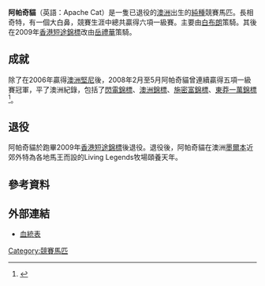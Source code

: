 {{infobox racehorse
| name =  阿帕奇貓<br>Apache Cat
| image = 
| caption = 
| sire = Lion Cavern
| grandsire =
| dam = Tennesssee Blaze
| damsire = Centasia
| sex = [[閹馬|閹]]
| foaled = 2002
| country = {{AUS}}
| colour = 栗
| breeder =  
| owner = 
| trainer = [[余理萊|余理萊]]
| record = 43戰19冠4亞7季
| earnings= 4,550,655[[澳元|澳元]] 
| race = 
| awards= 
| honours = 
|updated= 2009年12月13日
}}

'''阿帕奇貓'''（英語：Apache Cat）是一隻已退役的[[澳洲|澳洲]]出生的[[純種馬|純種]]競賽馬匹。長相奇特，有一個大白鼻，競賽生涯中總共贏得六項一級賽。主要由[[白布朗|白布朗]]策騎。其後在2009年[[香港短途錦標|香港短途錦標]]改由[[岳禮華|岳禮華]]策騎。

==成就==
除了在2006年贏得[[澳洲堅尼|澳洲堅尼]]後，2008年2月至5月阿帕奇貓曾連續贏得五項一級賽冠軍，平了澳洲紀錄，包括了[[閃電錦標|閃電錦標]]、[[澳洲錦標|澳洲錦標]]、[[施密富錦標|施密富錦標]]、[[東莽一萬錦標|東莽一萬錦標]]<ref>{{cite news |first= |last= |authorlink= |coauthors= |title=Apache Cat To Pull Crowd At Cranbourne |url=http://www.racingandsports.com.au/racing/rsNewsArt.asp?NID=137015 |work= |publisher=racingandsports.com.au |date=2007-10-10 |accessdate=2008-12-12 |archive-date=2019-07-13 |archive-url=https://web.archive.org/web/20190713110346/https://www.racingandsports.com/ |dead-url=no }}</ref>。

==退役==
阿帕奇貓於跑畢2009年[[香港短途錦標|香港短途錦標]]後退役。退役後，阿帕奇貓在澳洲[[墨尔本|墨爾本]]近郊外特為各地馬王而設的Living Legends牧場頤養天年。

==參考資料==
<div class="references-small">
<references />
</div>

==外部連結==
*[http://www.pedigreequery.com/apache+cat2 血統表] {{Wayback|url=http://www.pedigreequery.com/apache+cat2 |date=20210502020714 }}

[[Category:競賽馬匹|Category:競賽馬匹]]